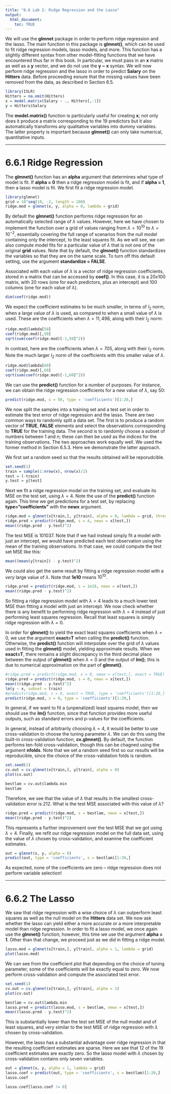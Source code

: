 ---
title: "6.6 Lab 2: Ridge Regression and the Lasso"
output:
  html_document:
    toc: TRUE
---

We will use the **glmnet** package in order to perform ridge regression and the lasso. The main function in this package is **glmnet()**, which can be used to fit ridge regression models, lasso models, and more. This function has a slightly different syntax from other model-fitting functions that we have encountered thus far in this book. In particular, we must pass in an **x** matrix as well as a **y** vector, and we do not use the **y ~ x** syntax. We will now perform ridge regression and the lasso in order to predict **Salary** on the **Hitters** data. Before proceeding esnure that the missing values have been removed from the data, as described in Section 6.5.

```{r}
library(ISLR)
Hitters = na.omit(Hitters)
x = model.matrix(Salary ~ ., Hitters[,-1])
y = Hitters$Salary
```

The **model.matrix()** function is particularly useful for creating **x**; not only does it produce a matrix corresponding to the 19 predictors but it also automatically transforms any qualitative variables into dummy variables. The latter property is important because **glmnet()** can only take numerical, quantitative inputs.

---

# 6.6.1 Ridge Regression

The **glmnet()** function has an **alpha** argument that determines what type of model is fit. If **alpha = 0** then a ridge regression model is fit, and if **alpha = 1**, then a lasso model is fit. We first fit a ridge regression model.

```{r}
library(glmnet)
grid = 10^seq(10, -2, length = 100)
ridge.mod = glmnet(x, y, alpha = 0, lambda = grid)
```

By default the **glmnet()** function performs ridge regression for an automatically selected range of $\lambda$ values. However, here we have chosen to implement the function over a grid of values ranging from $\lambda = 10^{10}$ to $\lambda = 10^{-2}$, essentially covering the full range of scenarios from the null model containing only the intercept, to the least squares fit. As we will see, we can also compute model fits for a particular value of $\lambda$ that is not one of the original **grid** values. Note that by default, the **glmnet()** function standardizes the variables so that they are on the same scale. To turn off this default setting, use the argument **standardize = FALSE**.

Associated with each value of $\lambda$ is a vector of ridge regression coefficients, stored in a matrix that can be accessed by **coef()**. In this case, it is a 20x100 matrix, with 20 rows (one for each predictors, plus an intercept) and 100 columns (one for each value of $\lambda$).

```{r}
dim(coef(ridge.mod))
```

We expect the coefficient estimates to be much smaller, in terms of $l_2$ norm, when a large value of $\lambda$ is used, as compared to when a small value of $\lambda$ is used. These are the coefficients when $\lambda = 11,498$, along with their $l_2$ norm:

```{r}
ridge.mod$lambda[50]
coef(ridge.mod)[,50]
sqrt(sum(coef(ridge.mod)[-1,50]^2))
```

In contrast, here are the coefficients when $\lambda = 705$, along with their $l_2$ norm. Note the much larger $l_2$ norm of the coefficients with this smaller value of $\lambda$.

```{r}
ridge.mod$lambda[60]
coef(ridge.mod)[,60]
sqrt(sum(coef(ridge.mod)[-1,60]^2))
```

We can use the **predict()** function for a number of purposes. For instance, we can obtain the ridge regression coefficients for a new value of $\lambda$, say 50:

```{r}
predict(ridge.mod, s = 50, type = 'coefficients')[1:20,]
```

We now split the samples into a training set and a test set in order to estimate the test error of ridge regression and the lasso. There are two common ways to randomly split a data set. The first is to produce a random vector of **TRUE**, **FALSE** elements and select the observations corresponding to **TRUE** for the training data. The second is to randomly choose a subset of numbers between 1 and *n*; these can then be used as the indices for the training observations. The two approaches work equally well. We used the former method in Section 6.5.3. Here we demonstrate the latter approach.

We first set a random seed so that the results obtained will be reporudcible.

```{r}
set.seed(1)
train = sample(1:nrow(x), nrow(x)/2)
test = (-train)
y.test = y[test]
```

Next we fit a ridge regression model on the training set, and evaluate its MSE on the test set, using $\lambda = 4$. Note the use of the **predict()** function again. This time we get predictions for a test set, by replacing **type="coefficients"** with the **newx** argument.

```{r}
ridge.mod = glmnet(x[train,], y[train], alpha = 0, lambda = grid, thresh = 1e-12)
ridge.pred = predict(ridge.mod, s = 4, newx = x[test,])
mean((ridge.pred - y.test)^2)
```

The test MSE is 101037. Note that if we had instead simply fit a model with just an intercept, we would have predicted each test observation using the mean of the training observations. In that case, we could compute the test set MSE like this:

```{r}
mean((mean(y[train]) - y.test)^2)
```

We could also get the same result by fitting a ridge regression model with a *very* large value of $\lambda$. Note that **1e10** means $10^{10}$.

```{r}
ridge.pred = predict(ridge.mod, s = 1e10, newx = x[test,])
mean((ridge.pred - y.test)^2)
```

So fitting a ridge regression model with $\lambda = 4$ leads to a much lower test MSE than fitting a model with just an intercept. We now check whether there is any benefit to performing ridge regression with $\lambda = 4$ instead of just performing least squares regression. Recall that least squares is simply ridge regression with $\lambda = 0$.

In order for **glmnet()** to yield the exact least squares coefficients when $\lambda = 0$, we use the argument **exact=T** when calling the **predict()** function. Otherwise, the **predict()** function will interpolate over the grid of $\lambda$ values used in fitting the **glmnet()** model, yielding approximate results. When we **exact=T**, there remains a slight discrepancy in the third decimal place between the output of **glmnet()** when $\lambda = 0$ and the output of **lm()**; this is due to numerical approximation on the part of **glmnet()**.

```{r}
#ridge.pred = predict(ridge.mod, s = 0, newx = x[test,], exact = TRUE)
ridge.pred = predict(ridge.mod, s = 0, newx = x[test,])
mean((ridge.pred - y.test)^2)
lm(y ~ x, subset = train)
#predict(ridge.mod, s = 0, exact = TRUE, type = 'coefficients')[1:20,]
predict(ridge.mod, s = 0, type = 'coefficients')[1:20,]
```

In general, if we want to fit a (unpenalized) least squares model, then we should use the **lm()** function, since that function provides more useful outputs, such as standard errors and p-values for the coefficients.

In general, instead of arbitrarily choosing $\lambda = 4$, it would be better to use cross-validation to choose the tuning parameter $\lambda$. We can do this using the built-in cross-validation function, **cv.glmnet()**. By default, the function performs ten-fold cross-validation, though this can be chagned using the argument **nfolds**. Note that we set a random seed first so our results will be reproducible, since the choice of the cross-validation folds is random.

```{r}
set.seed(1)
cv.out = cv.glmnet(x[train,], y[train], alpha = 0)
plot(cv.out)
```

```{r}
bestlam = cv.out$lambda.min
bestlam
```

Therefore, we see that the value of $\lambda$ that results in the smallest cross-validation error is 212. What is the test MSE associated with this value of $\lambda$?

```{r}
ridge.pred = predict(ridge.mod, s = bestlam, newx = x[test,])
mean((ridge.pred - y.test)^2)
```

This represents a further improvement over the test MSE that we got using $\lambda = 4$. Finally, we refit our ridge regression model on the full data set,  using the value of $\lambda$ chosen by cross-validation, and examine the coefficient estimates.

```{r}
out = glmnet(x, y, alpha = 0)
predict(out, type = 'coefficients', s = bestlam)[1:20,]
```

As expected, none of the coefficients are zero -- ridge regression does not perform variable selection!

---

# 6.6.2 The Lasso

We saw that ridge regression with a wise choice of $\lambda$ can outperform least squares as well as the null model on the **Hitters** data set. We now ask whether the lasso can yield either a more accurate or a more interpretable model than ridge regression. In order to fit a lasso model, we once again use the **glmnet()** function; however, this time we use the argument **alpha = 1**. Other than that change, we proceed just as we did in fitting a ridge model.

```{r}
lasso.mod = glmnet(x[train,], y[train], alpha = 1, lambda = grid)
plot(lasso.mod)
```

We can see from the coefficient plot that depending on the choice of tuning parameter, some of the coefficients will be exactly equal to zero. We now perform cross-validation and compute the associated test error.

```{r}
set.seed(1)
cv.out = cv.glmnet(x[train,], y[train], alpha = 1)
plot(cv.out)
```

```{r}
bestlam = cv.out$lambda.min
lasso.pred = predict(lasso.mod, s = bestlam, newx = x[test,])
mean((lasso.pred - y.test)^2)
```

This is substantially lower than the test set MSE of the null model and of least squares, and very similar to the test MSE of ridge regression with $\lambda$ chosen by cross-validation.

However, the lasso has a substantial advantage over ridge regression in that the resulting coefficient estimates are sparse. Here we see that 12 of the 19 coefficient estimates are exactly zero. So the lasso model with $\lambda$ chosen by cross-validation contains only seven variables.

```{r}
out = glmnet(x, y, alpha = 1, lambda = grid)
lasso.coef = predict(out, type = 'coefficients', s = bestlam)[1:20,]
lasso.coef
```

```{r}
lasso.coef[lasso.coef != 0]
```
